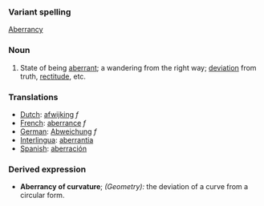 ===Variant spelling===
[[Aberrancy]]
===Noun===
#State of being [[aberrant]]; a wandering from the right way; [[deviation]] from truth, [[rectitude]], etc.
===Translations===
* [[Dutch]]: [[afwijking]] ''f''
* [[French]]: [[aberrance]] ''f''
* [[German]]: [[Abweichung]] ''f''
* [[Interlingua]]: [[aberrantia]]
* [[Spanish]]: [[aberración]]
===Derived expression===
*'''Aberrancy of curvature'''; ''(Geometry):'' the deviation of a curve from a circular form.